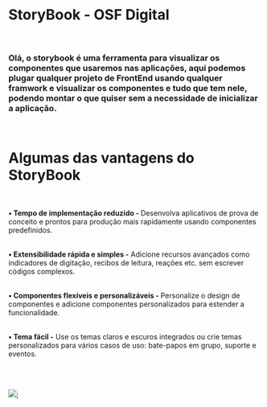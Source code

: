 
<Meta title="Bem-Vindo/Sobre" />

# StoryBook - OSF Digital

<br />

<div>

<h3>
  Olá, o storybook é uma ferramenta para visualizar os componentes que usaremos
  nas aplicações, aqui podemos plugar qualquer projeto de FrontEnd usando
  qualquer framwork e visualizar os componentes e tudo que tem nele, podendo
  montar o que quiser sem a necessidade de inicializar a aplicação.
</h3>

<br />

# Algumas das vantagens do StoryBook

<br />

<b>• Tempo de implementação reduzido - </b> Desenvolva aplicativos de prova de conceito
e prontos para produção mais rapidamente usando componentes predefinidos.
<br />
<br />

<b>• Extensibilidade rápida e simples -</b> Adicione recursos avançados como indicadores
de digitação, recibos de leitura, reações etc. sem escrever códigos complexos.
<br />
<br />

<b>• Componentes flexíveis e personalizáveis - </b> Personalize o design de componentes
e adicione componentes personalizados para estender a funcionalidade.
<br />
<br />

<b>• Tema fácil -</b> Use os temas claros e escuros integrados ou crie temas personalizados
para vários casos de uso: bate-papos em grupo, suporte e eventos.

<br />
<br />

<img src={OSFdigital} />;

</div>
